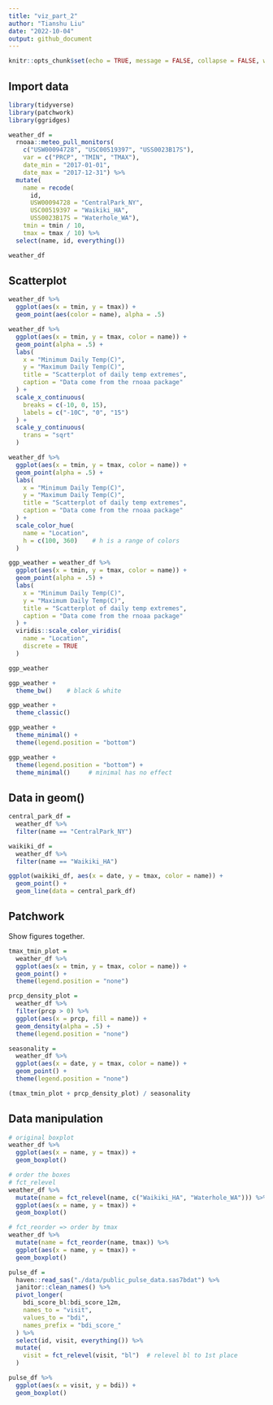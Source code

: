 ```yaml
---
title: "viz_part_2"
author: "Tianshu Liu"
date: "2022-10-04"
output: github_document
---
```


```r
knitr::opts_chunk$set(echo = TRUE, message = FALSE, collapse = FALSE, warning = FALSE)
```


## Import data
```r
library(tidyverse)
library(patchwork)
library(ggridges)

weather_df = 
  rnoaa::meteo_pull_monitors(
    c("USW00094728", "USC00519397", "USS0023B17S"),
    var = c("PRCP", "TMIN", "TMAX"), 
    date_min = "2017-01-01",
    date_max = "2017-12-31") %>%
  mutate(
    name = recode(
      id, 
      USW00094728 = "CentralPark_NY", 
      USC00519397 = "Waikiki_HA",
      USS0023B17S = "Waterhole_WA"),
    tmin = tmin / 10,
    tmax = tmax / 10) %>%
  select(name, id, everything())

weather_df
```

## Scatterplot
```r
weather_df %>% 
  ggplot(aes(x = tmin, y = tmax)) + 
  geom_point(aes(color = name), alpha = .5)

weather_df %>%
  ggplot(aes(x = tmin, y = tmax, color = name)) +
  geom_point(alpha = .5) + 
  labs(
    x = "Minimum Daily Temp(C)",
    y = "Maximum Daily Temp(C)",
    title = "Scatterplot of daily temp extremes",
    caption = "Data come from the rnoaa package"
  ) + 
  scale_x_continuous(
    breaks = c(-10, 0, 15),
    labels = c("-10C", "0", "15")
  ) + 
  scale_y_continuous(
    trans = "sqrt"
  )
```

```r
weather_df %>%
  ggplot(aes(x = tmin, y = tmax, color = name)) +
  geom_point(alpha = .5) + 
  labs(
    x = "Minimum Daily Temp(C)",
    y = "Maximum Daily Temp(C)",
    title = "Scatterplot of daily temp extremes",
    caption = "Data come from the rnoaa package"
  ) +
  scale_color_hue(
    name = "Location",
    h = c(100, 360)    # h is a range of colors
  )

ggp_weather = weather_df %>%
  ggplot(aes(x = tmin, y = tmax, color = name)) +
  geom_point(alpha = .5) + 
  labs(
    x = "Minimum Daily Temp(C)",
    y = "Maximum Daily Temp(C)",
    title = "Scatterplot of daily temp extremes",
    caption = "Data come from the rnoaa package"
  ) +
  viridis::scale_color_viridis(
    name = "Location", 
    discrete = TRUE
  )

ggp_weather
```

```r
ggp_weather + 
  theme_bw()    # black & white

ggp_weather + 
  theme_classic()

ggp_weather + 
  theme_minimal() + 
  theme(legend.position = "bottom")

ggp_weather + 
  theme(legend.position = "bottom") +
  theme_minimal()     # minimal has no effect
```

## Data in geom()
```r
central_park_df = 
  weather_df %>%
  filter(name == "CentralPark_NY")

waikiki_df = 
  weather_df %>%
  filter(name == "Waikiki_HA")

ggplot(waikiki_df, aes(x = date, y = tmax, color = name)) +
  geom_point() +
  geom_line(data = central_park_df)
```

## Patchwork

Show figures together.

```r
tmax_tmin_plot = 
  weather_df %>%
  ggplot(aes(x = tmin, y = tmax, color = name)) +
  geom_point() + 
  theme(legend.position = "none")

prcp_density_plot = 
  weather_df %>%
  filter(prcp > 0) %>%
  ggplot(aes(x = prcp, fill = name)) + 
  geom_density(alpha = .5) +
  theme(legend.position = "none")

seasonality = 
  weather_df %>%
  ggplot(aes(x = date, y = tmax, color = name)) + 
  geom_point() +
  theme(legend.position = "none")

(tmax_tmin_plot + prcp_density_plot) / seasonality
```

## Data manipulation

```r
# original boxplot
weather_df %>%
  ggplot(aes(x = name, y = tmax)) + 
  geom_boxplot()

# order the boxes
# fct_relevel
weather_df %>%
  mutate(name = fct_relevel(name, c("Waikiki_HA", "Waterhole_WA"))) %>%   # change name to factor variable
  ggplot(aes(x = name, y = tmax)) + 
  geom_boxplot()

# fct_reorder => order by tmax
weather_df %>%
  mutate(name = fct_reorder(name, tmax)) %>% 
  ggplot(aes(x = name, y = tmax)) + 
  geom_boxplot()
```

```r
pulse_df = 
  haven::read_sas("./data/public_pulse_data.sas7bdat") %>%
  janitor::clean_names() %>%
  pivot_longer(
    bdi_score_bl:bdi_score_12m,
    names_to = "visit",
    values_to = "bdi",
    names_prefix = "bdi_score_"
  ) %>%
  select(id, visit, everything()) %>%
  mutate(
    visit = fct_relevel(visit, "bl")  # relevel bl to 1st place
  )

pulse_df %>%
  ggplot(aes(x = visit, y = bdi)) +
  geom_boxplot()
```

